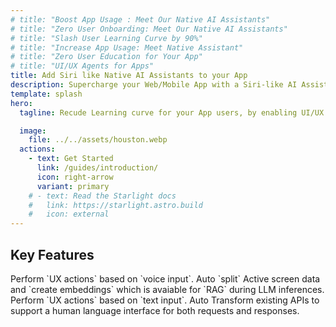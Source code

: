 ```yaml
---
# title: "Boost App Usage : Meet Our Native AI Assistants"
# title: "Zero User Onboarding: Meet Our Native AI Assistants"
# title: "Slash User Learning Curve by 90%"
# title: "Increase App Usage: Meet Native Assistant"
# title: "Zero User Education for Your App"
# title: "UI/UX Agents for Apps"
title: Add Siri like Native AI Assistants to your App
description: Supercharge your Web/Mobile App with a Siri-like AI Assistant.
template: splash
hero:
  tagline: Recude Learning curve for your App users, by enabling UI/UX agents capable of performing tasks such as form filling, in-app navigation, content discovery, and settings adjustments based on voice instructions.

  image:
    file: ../../assets/houston.webp
  actions:
    - text: Get Started
      link: /guides/introduction/
      icon: right-arrow
      variant: primary
    # - text: Read the Starlight docs
    #   link: https://starlight.astro.build
    #   icon: external
---
```




## Key Features

<CardGrid stagger>
	<Card title="Voice To Action" icon="seti:audio">
		Perform `UX actions` based on `voice input`.
	</Card>
	<Card title="Active Screen Context" icon="puzzle">
		Auto `split` Active screen data and `create embeddings` which is avaiable for `RAG` during LLM inferences.
	</Card>
	<Card title="Text To Action" icon="translate">
		Perform `UX actions` based on `text input`.
	</Card>
	<Card title="Text API Gateway" icon="farcaster">
		Auto Transform existing APIs to support a human language interface for both requests and responses.
	</Card>
</CardGrid>


